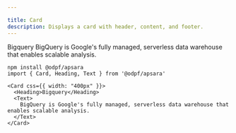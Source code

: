 ```yaml
---

title: Card
description: Displays a card with header, content, and footer.
---
```


<Preview>
  <Flex
    css={{
      flexDirection: "column",
      alignItems: "center",
      gap: "$3",
    }}
  >
    <Card css={{ width: "400px" }}>
      <Text size="3" css={{fontWeight:"500"}}>Bigquery</Text>
      <Text size="2" css={{color: "$gray11"}}>BigQuery is Google's fully managed, serverless data warehouse that enables scalable analysis.</Text>
    </Card>
  </Flex>
</Preview>


```tsx outline=true
npm install @odpf/apsara
import { Card, Heading, Text } from '@odpf/apsara'

<Card css={{ width: "400px" }}>
  <Heading>Bigquery</Heading>
  <Text>
    BigQuery is Google's fully managed, serverless data warehouse that enables scalable analysis.
  </Text>
</Card>
```
